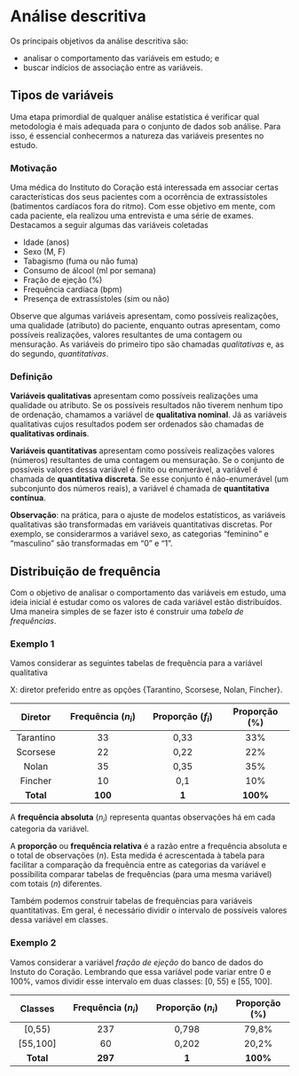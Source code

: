 # Análise descritiva

Os principais objetivos da análise descritiva são:

- analisar o comportamento das variáveis em estudo; e
- buscar indícios de associação entre as variáveis.

## Tipos de variáveis

Uma etapa primordial de qualquer análise estatística é verificar qual metodologia é mais adequada para o conjunto de dados sob análise. Para isso, é essencial conhecermos a natureza das variáveis presentes no estudo.

### Motivação

Uma médica do Instituto do Coração está interessada em associar certas características dos seus pacientes com a ocorrência de extrassístoles (batimentos cardíacos fora do ritmo). Com esse objetivo em mente, com cada paciente, ela realizou uma entrevista e uma série de exames. Destacamos a seguir algumas das variáveis coletadas

- Idade (anos)
- Sexo (M, F)
- Tabagismo (fuma ou não fuma)
- Consumo de álcool (ml por semana)
- Fração de ejeção (%)
- Frequência cardíaca (bpm)
- Presença de extrassístoles (sim ou não)

Observe que algumas variáveis apresentam, como possíveis realizações, uma qualidade (atributo) do paciente, enquanto outras apresentam, como possíveis realizações, valores resultantes de uma contagem ou mensuração. As variáveis do primeiro tipo são chamadas *qualitativas* e, as do segundo, *quantitativas*.

### Definição

**Variáveis qualitativas** apresentam como possíveis realizações uma qualidade ou atributo. Se os possíveis resultados não tiverem nenhum tipo de ordenação, chamamos a variável de **qualitativa nominal**. Já as variáveis qualitativas cujos resultados podem ser ordenados são chamadas de **qualitativas ordinais**.

**Variáveis quantitativas** apresentam como possíveis realizações valores (números) resultantes de uma contagem ou mensuração. Se o conjunto de possíveis valores dessa variável é finito ou enumerável, a variável é chamada de **quantitativa discreta**. Se esse conjunto é não-enumerável (um subconjunto dos números reais), a variável é chamada de **quantitativa contínua**.

**Observação**: na prática, para o ajuste de modelos estatísticos, as variáveis qualitativas são transformadas em variáveis quantitativas discretas. Por exemplo, se considerarmos a variável sexo, as categorias "feminino" e "masculino" são transformadas em "0" e "1".

## Distribuição de frequência

Com o objetivo de analisar o comportamento das variáveis em estudo, uma ideia inicial é estudar como os valores de cada variável estão distribuídos. Uma maneira simples de se fazer isto é construir uma *tabela de frequências*.

### Exemplo 1

Vamos considerar as seguintes tabelas de frequência para a variável qualitativa

X: diretor preferido entre as opções {Tarantino, Scorsese, Nolan, Fincher}.


|  Diretor  | Frequência $(n_i)$ | Proporção $(f_i)$ | Proporção (%) |
|:---------:|:----------------:|:---------------:|:-------------:|
| Tarantino |        33        |       0,33      |      33%      |
|  Scorsese |        22        |       0,22      |      22%      |
|   Nolan   |        35        |       0,35      |      35%      |
| Fincher   |        10        |       0,1       |      10%      |
|   **Total**   |        **100**       |        **1**        |      **100%**     |


A **frequência absoluta** $(n_i)$ representa quantas observações há em cada categoria da variável.

A **proporção** ou **frequência relativa** é a razão entre a frequência absoluta e o total de observações $(n)$. Esta medida é acrescentada à tabela para facilitar a comparação da frequência entre as categorias da variável e possibilita comparar tabelas de frequências (para uma mesma variável) com totais $(n)$ diferentes.

Também podemos construir tabelas de frequências para variáveis quantitativas. Em geral, é necessário dividir o intervalo de possíveis valores dessa variável em classes.

### Exemplo 2

Vamos considerar a variável *fração de ejeção* do banco de dados do Instuto do Coração. Lembrando que essa variável pode variar entre 0 e 100%, vamos dividir esse intervalo em duas classes: [0, 55) e [55, 100].

|   Classes   | Frequência $(n_i)$ | Proporção $(n_i)$ | Proporção (%) |
|:-----------:|:------------------:|:-----------------:|:-------------:|
|   [0,55)  |         237        |       0,798       |     79,8%     |
| [55,100] |         60         |       0,202       |     20,2%     |
|    **Total**    |         **297**        |         **1**         |      **100%**     |

